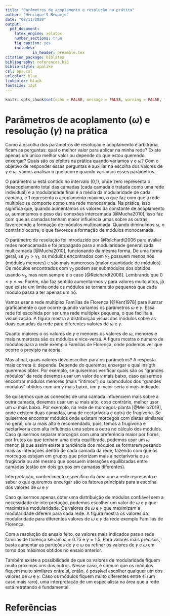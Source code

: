 ```yaml
---
title: "Parâmetros de acoplamento e resolução na prática"
author: "Henrique S Requejo"
date: "08/11/2020"
output:
  pdf_document:
    latex_engine: xelatex
    number_sections: true
    fig_caption: yes
    includes:
            in_header: preamble.tex
citation_package: biblatex
bibliography: references.bib
biblio-style: apalike
csl: apa.csl
urlcolor: blue
linkcolor: black
fontsize: 12pt
---
```

<!--

-->

<!-- As opcoes message = FALSE e warning = FALSE servem para não mostrar As mensagens do console e Warnings no PDF -->
```r
knitr::opts_chunk$set(echo = FALSE, message = FALSE, warning = FALSE, fig.pos = 'H', fig.align="center")

```

<!-- Começa a numeracao de pagina -->
\pagenumbering{arabic} 


# Parâmetros de acoplamento ($\omega$) e resolução ($\gamma$) na prática

Como a escolha dos parâmetros de resolução e acoplamento é arbitrária, ficam as perguntas: qual o melhor valor para aplicar na minha rede? Existe apenas um único melhor valor ou depende do que estou querendo enxergar? Quais são os efeitos na prática quando variamos $\gamma$ e $\omega$? Com o objetivo de responder essas perguntas e auxiliar na escolha dos valores de $\gamma$ e $\omega$, vamos analisar o que ocorre quando variamos esses parâmetros.

O parâmetro $\omega$ está contido no intervalo (0,1), onde zero representa o desacoplamento total das camadas (cada camada é tratada como uma rede individual) e a modularidade final é a média da modularidade de cada camada, e 1 representa o acoplamento máximo, o que faz com que a rede multiplex se comporte como uma rede monocamada. Na prática, isso significa que, quando aumentamos os valores da constante de acoplamento $\omega$, aumentamos o peso das conexões intercamada [@Mucha2010], isso faz com que as camadas tenham maior influência umas sobre as outras, favorecendo a formação de módulos multicamada. Quando diminuímos $\omega$, o contrário ocorre, o que favorece a formação de módulos monocamada.

O parâmetro de resolução foi introduzido por @Reichardt2006 para avaliar redes monocamada e foi propagado para a modularidade generalizada multicamada [@Mucha2010], funcionando da mesma forma. De uma forma geral, se $\gamma_2 > \gamma_1$, os módulos encontrados com $\gamma_2$ possuem menos nós (módulos menores) e são mais numerosos (maior quantidade de módulos). Os módulos encontrados com $\gamma_2$ podem ser submódulos dos obtidos usando $\gamma_1$, mas nem sempre é o caso [@Reichardt2006]. Lembrando que $0 \leq \gamma \leq \infty$. Porém, não faz sentido aumentarmos $\gamma$ para valores muito altos, já que existe um limite onde os módulos se tornam tão pequenos que cada módulo passa a ter apenas um nó.

Vamos usar a rede multiplex Famílias de Florença [@Kent1978] para ilustrar graficamente o que ocorre quando variamos os parâmetros $\omega$ e $\gamma$. Essa rede foi escolhida por ser uma rede multiplex pequena, o que facilita a visualização. A figura \ref{fig:Mosaico1} mostra a distribuição visual dos módulos sobre as duas camadas da rede para diferentes valores de $\omega$ e $\gamma$.

\begin{figure}[h!]
    \centering
    \includegraphics[width=1\textwidth]{./Figuras/Mosaico_edit.png}
    \caption{Módulos formados usando diferentes valores de acoplamento $\omega$ e resolução $\gamma$. Valores de $\omega$ variam no eixo y e valores de $\gamma$ variam no eixo x.}
    \label{fig:Mosaico1}
\end{figure}

\pagebreak

Quanto maiores o os valores de $\gamma$ e menores os valores de $\omega$, menores e mais numerosos são os módulos e vice-versa. A figura \ref{fig:Mosaico2} mostra o número de módulos para a rede exemplo Famílias de Florença, onde podemos ver que ocorre o previsto na teoria.

\begin{figure}[h!]
    \centering
    \includegraphics[width=1\textwidth]{./Figuras/Mosaico_numero_de_modulos_edit.png}
    \caption{Número de módulos totais da rede para diferentes valores de acoplamento $\omega$ e resolução $\gamma$. Valores de $\omega$ variam no eixo y e valores de $\gamma$ variam no eixo x.}
    \label{fig:Mosaico2}
\end{figure}

\pagebreak

Mas afinal, quais valores devo escolher para os parâmetros? A resposta mais correta é: depende. Depende do queremos enxergar e qual insigth queremos obter. Por exemplo, se quisermos verificar quais são os “grandes módulos” da rede devemos usar um valor de $\gamma$ mais baixo, caso quisermos encontrar módulos menores (mais “íntimos”) ou submódulos dos “grandes módulos” obtidos com um $\gamma$ mais baixo, um $\gamma$ maior seria o mais indicado.

Se quisermos que as conexões de uma camada influenciem mais sobre a outra camada, devemos usar um $\omega$ mais alto, coso contrário, melhor usar um $\omega$ mais baixo. Por exemplo, na rede de morcegos-planta [@Mello2019], onde existem duas camadas, uma de nectarívoria e outra de frugívoria. Se quisermos encontrar módulos onde existam morcegos com dietas similares no geral, um $\omega$ mais alto é recomendado, pois, temos a frugívoria e nectarívoria com alta influência uma sobre a outra no cálculo dos módulos. Caso quisermos separar morcegos com uma preferência maior por flores, por frutos ou que tenham uma dieta equilibrada, podemos usar um $\omega$ menor, já que assim existe a tendência dos módulos se formarem pesando mais as interações dentro de cada camada da rede, fazendo com que os morcegos estejam em grupos que priorizam mais a nectarívoria ou a frugivoría ou até mesmo que possuem interações equilibradas entre camadas (estão em dois grupos em camadas diferentes).

Interpretação, conhecimento específico da área que a rede representa e saber o que queremos enxergar são os fatores principais para a escolha dos valores de $\omega$ e $\gamma$

Caso quisermos apenas obter uma distribuição de módulos confiável sem a necessidade de interpretação, podemos escolher um valor de $\omega$ e $\gamma$ que maximiza a modularidade. Os valores de $\omega$ e $\gamma$ que maximizam a modularidade diferem para cada rede. A figura \ref{fig:Mosaico3} mostra os valores da modularidade para diferentes valores de $\omega$ e $\gamma$ da rede exemplo Famílias de Florença.

\begin{figure}[h!]
    \centering
    \includegraphics[width=1\textwidth]{./Figuras/Mosaico_modularidade_edit.png}
    \caption{Valor da modularidade para diferentes valores de acoplamento $\omega$ e resolução $\gamma$. Valores de $\omega$ variam no eixo y e valores de $\gamma$ variam no eixo x.}
    \label{fig:Mosaico3}
\end{figure}

Com a resolução do ensaio feito, os valores mais indicados para a rede famílias de florença seriam $\omega = 0.75$ e $\gamma = 1.5$. Para valores mais precisos, basta aumentar as partições de $\gamma$ e $\omega$ ou refinar os valores de $\gamma$ e $\omega$ em torno dos máximos obtidos no ensaio anterior.

Também existe a possibilidade de que os valores de modularidade fiquem muito próximos uns dos outros. Nesse caso, é comum que os módulos fiquem muito similares entre si, então, é possível escolher qualquer um dos valores de $\omega$ e $\gamma$. Caso os módulos fiquem muito diferentes entre si (um caso mais raro), uma interpretação de um especialista na área que a rede está retratando é fundamental.

\clearpage

# Referências

<div id="refs"></div>
